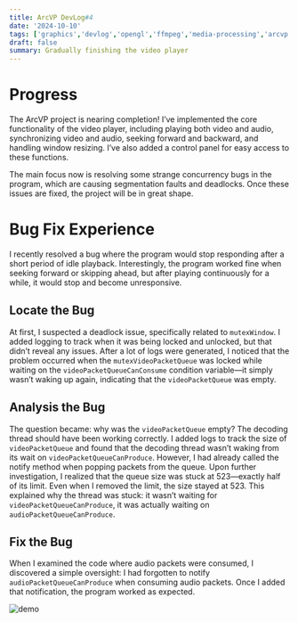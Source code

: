 ```yaml
---
title: ArcVP DevLog#4
date: '2024-10-10'
tags: ['graphics','devlog','opengl','ffmpeg','media-processing','arcvp']
draft: false
summary: Gradually finishing the video player
---
```



# Progress

The ArcVP project is nearing completion! I’ve implemented the core functionality of the video player, including playing both video and audio, synchronizing video and audio, seeking forward and backward, and handling window resizing. I’ve also added a control panel for easy access to these functions.

The main focus now is resolving some strange concurrency bugs in the program, which are causing segmentation faults and deadlocks. Once these issues are fixed, the project will be in great shape.


# Bug Fix Experience

I recently resolved a bug where the program would stop responding after a short period of idle playback. Interestingly, the program worked fine when seeking forward or skipping ahead, but after playing continuously for a while, it would stop and become unresponsive.
## Locate the Bug
At first, I suspected a deadlock issue, specifically related to `mutexWindow`. I added logging to track when it was being locked and unlocked, but that didn’t reveal any issues. After a lot of logs were generated, I noticed that the problem occurred when the `mutexVideoPacketQueue` was locked while waiting on the `videoPacketQueueCanConsume` condition variable—it simply wasn’t waking up again, indicating that the `videoPacketQueue` was empty.
## Analysis the Bug
The question became: why was the `videoPacketQueue` empty? The decoding thread should have been working correctly. I added logs to track the size of `videoPacketQueue` and found that the decoding thread wasn’t waking from its wait on `videoPacketQueueCanProduce`. However, I had already called the notify method when popping packets from the queue. Upon further investigation, I realized that the queue size was stuck at 523—exactly half of its limit. Even when I removed the limit, the size stayed at 523. This explained why the thread was stuck: it wasn’t waiting for `videoPacketQueueCanProduce`, it was actually waiting on `audioPacketQueueCanProduce`.

## Fix the Bug

When I examined the code where audio packets were consumed, I discovered a simple oversight: I had forgotten to notify `audioPacketQueueCanProduce` when consuming audio packets. Once I added that notification, the program worked as expected.

![demo](/static/images/devlog/devlog4-demostrate.png)
